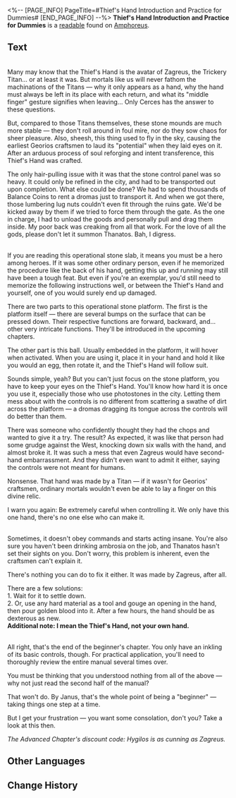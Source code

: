 <%-- [PAGE_INFO]
PageTitle=#Thief's Hand Introduction and Practice for Dummies#
[END_PAGE_INFO] --%>
{{Readable Infobox
|id           = 433
|partIds      = 190734
|title        = 
|image        = Item Thief's Hand Introduction and Practice for Dummies.png
|world        = Amphoreus
|parts        = 1
|author       = <!--to be added-->
|description  = The Thief's Hand is a device in the shape of a giant hand seen in the ruins. This is its guide for beginners, though the handwriting is somewhat scrawled.
|part1        = Thief's Hand Introduction and Practice for Dummies
|source1      = {{cx|Source missing}}
|characters   = 
|factions     = 
}}
'''Thief's Hand Introduction and Practice for Dummies''' is a [[readable]] found on [[Amphoreus]].
<!--
==Location==
{{Map Embed|<map name>|<marker id>}}
-->
==Text==
'''{{Size|28|Origin}}'''<br />Many may know that the Thief's Hand is the avatar of Zagreus, the Trickery Titan... or at least it was. But mortals like us will never fathom the machinations of the Titans &mdash; why it only appears as a hand, why the hand must always be left in its place with each return, and what its "middle finger" gesture signifies when leaving... Only Cerces has the answer to these questions.

But, compared to those Titans themselves, these stone mounds are much more stable &mdash; they don't roll around in foul mire, nor do they sow chaos for sheer pleasure. Also, sheesh, this thing used to fly in the sky, causing the earliest Georios craftsmen to laud its "potential" when they laid eyes on it. After an arduous process of soul reforging and intent transference, this Thief's Hand was crafted.

The only hair-pulling issue with it was that the stone control panel was so heavy. It could only be refined in the city, and had to be transported out upon completion. What else could be done? We had to spend thousands of Balance Coins to rent a dromas just to transport it. And when we got there, those lumbering lug nuts couldn't even fit through the ruins gate. We'd be kicked away by them if we tried to force them through the gate. As the one in charge, I had to unload the goods and personally pull and drag them inside. My poor back was creaking from all that work. For the love of all the gods, please don't let it summon Thanatos. Bah, I digress.

'''{{Size|28|Operation}}'''<br />If you are reading this operational stone slab, it means you must be a hero among heroes. If it was some other ordinary person, even if he memorized the procedure like the back of his hand, getting this up and running may still have been a tough feat. But even if you're an exemplar, you'd still need to memorize the following instructions well, or between the Thief's Hand and yourself, one of you would surely end up damaged.

There are two parts to this operational stone platform. The first is the platform itself &mdash; there are several bumps on the surface that can be pressed down. Their respective functions are forward, backward, and... other very intricate functions. They'll be introduced in the upcoming chapters.

The other part is this ball. Usually embedded in the platform, it will hover when activated. When you are using it, place it in your hand and hold it like you would an egg, then rotate it, and the Thief's Hand will follow suit.

Sounds simple, yeah? But you can't just focus on the stone platform, you have to keep your eyes on the Thief's Hand. You'll know how hard it is once you use it, especially those who use photostones in the city. Letting them mess about with the controls is no different from scattering a swathe of dirt across the platform &mdash; a dromas dragging its tongue across the controls will do better than them.

There was someone who confidently thought they had the chops and wanted to give it a try. The result? As expected, it was like that person had some grudge against the West, knocking down six walls with the hand, and almost broke it. It was such a mess that even Zagreus would have second-hand embarrassment. And they didn't even want to admit it either, saying the controls were not meant for humans.

Nonsense. That hand was made by a Titan &mdash; if it wasn't for Georios' craftsmen, ordinary mortals wouldn't even be able to lay a finger on this divine relic.

I warn you again: Be extremely careful when controlling it. We only have this one hand, there's no one else who can make it.

'''{{Size|28|Troubleshooting}}'''<br />Sometimes, it doesn't obey commands and starts acting insane. You're also sure you haven't been drinking ambrosia on the job, and Thanatos hasn't set their sights on you. Don't worry, this problem is inherent, even the craftsmen can't explain it.

There's nothing you can do to fix it either. It was made by Zagreus, after all.

There are a few solutions:<br />1. Wait for it to settle down.<br />2. Or, use any hard material as a tool and gouge an opening in the hand, then pour golden blood into it. After a few hours, the hand should be as dexterous as new.<br />'''Additional note: I mean the Thief's Hand, not your own hand.'''

'''{{Size|28|Appendix}}'''<br />All right, that's the end of the beginner's chapter. You only have an inkling of its basic controls, though. For practical application, you'll need to thoroughly review the entire manual several times over.

You must be thinking that you understood nothing from all of the above &mdash; why not just read the second half of the manual?

That won't do. By Janus, that's the whole point of being a "beginner" &mdash; taking things one step at a time.

But I get your frustration &mdash; you want some consolation, don't you? Take a look at this then.

''The Advanced Chapter's discount code: Hygilos is as cunning as Zagreus.''

<!--
==Trivia==
* 
-->
==Other Languages==
{{Other Languages
|en   = Thief's Hand Introduction and Practice for Dummies
|zhs  = 贼之手的介绍与实操•初级
|zht  = 賊之手的介紹與實操•初級
|ja   = 賊の手の紹介と実践・初級編
|ko   = 도둑의 손 소개 및 실전 조작•초급
|es   = Introducción y funcionamiento de la Mano del Ladrón para principiantes
|fr   = Présentation de la Main du voleur et entraînement pour les nuls
|ru   = Введение и практическое руководство по использованию Воровской длани для чайников
|th   = บทนำและการใช้งานมือจอมโจร - ระดับต้น
|vi   = Giới Thiệu Và Thao Tác Của Bàn Tay Kẻ Trộm-Sơ Cấp
|de   = Die Hand des Diebes – Einführung und Übungen für Dummies
|id   = Pengenalan dan Pengoperasian Tangan Pencuri - Dasar
|pt   = Introdução e Prática da Mão Leve para Leigos
}}

==Change History==
{{Change History|3.0}}